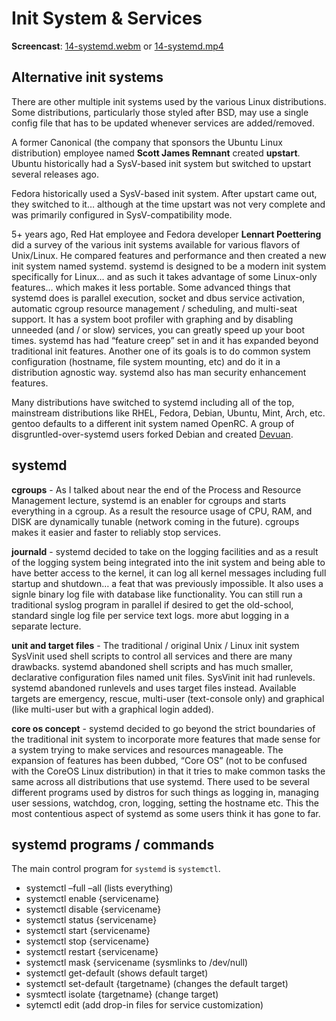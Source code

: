 # Init System & Services


__Screencast__: [14-systemd.webm](https://www.cs.montana.edu/users/sdowdle/csci351/videos/14-systemd.webm) or [14-systemd.mp4](https://www.cs.montana.edu/users/sdowdle/csci351/videos/14-systemd.mp4)

## Alternative init systems

There are other multiple init systems used by the various Linux distributions. Some distributions, particularly those styled after BSD, may use a single config file that has to be updated whenever services are added/removed.

A former Canonical (the company that sponsors the Ubuntu Linux distribution) employee named __Scott James Remnant__ created __upstart__.  Ubuntu historically had a SysV-based init system but switched to upstart several releases ago.

Fedora historically used a SysV-based init system.  After upstart came out, they switched to it... although at the time upstart was not very complete and was primarily configured in SysV-compatibility mode.

5+ years ago, Red Hat employee and Fedora developer __Lennart Poettering__ did a survey of the various init systems available for various flavors of Unix/Linux.  He compared features and performance and then created a new init system named systemd.  systemd is designed to be a modern init system specifically for Linux... and as such it takes advantage of some Linux-only features... which makes it less portable.  Some advanced things that systemd does is parallel execution, socket and dbus service activation, automatic cgroup resource management / scheduling, and multi-seat support.  It has a system boot profiler with graphing and by disabling unneeded (and / or slow) services, you can greatly speed up your boot times.  systemd has had "feature creep" set in and it has expanded beyond traditional init features.  Another one of its goals is to do common system configuration (hostname, file system mounting, etc) and do it in a distribution agnostic way.  systemd also has man security enhancement features.

Many distributions have switched to systemd including all of the top, mainstream distributions like RHEL, Fedora, Debian, Ubuntu, Mint, Arch, etc.  gentoo defaults to a different init system named OpenRC.  A group of disgruntled-over-systemd users forked Debian and created [Devuan](https://devuan.org/).

## systemd

__cgroups__ - As I talked about near the end of the Process and Resource Management lecture, systemd is an enabler for cgroups and starts everything in a cgroup.  As a result the resource usage of CPU, RAM, and DISK are dynamically tunable (network coming in the future).  cgroups makes it easier and faster to reliably stop services.

__journald__ - systemd decided to take on the logging facilities and as a result of the logging system being integrated into the init system and being able to have better access to the kernel, it can log all kernel messages including full startup and shutdown... a feat that was previously impossible.  It also uses a signle binary log file with database like functionality.  You can still run a traditional syslog program in parallel if desired to get the old-school, standard single log file per service text logs.  more abut logging in a separate lecture.

__unit and target files__ - The traditional / original Unix / Linux init system SysVinit used shell scripts to control all services and there are many drawbacks.  systemd abandoned shell scripts and has much smaller, declarative configuration files named unit files.  SysVinit init had runlevels.  systemd abandoned runlevels and uses target files instead.  Available targets are emergency, rescue, multi-user (text-console only) and graphical (like multi-user but with a graphical login added).

__core os concept__ - systemd decided to go beyond the strict boundaries of the traditional init system to incorporate more features that made sense for a system trying to make services and resources manageable.  The expansion of features has been dubbed, "Core OS" (not to be confused with the CoreOS Linux distribution) in that it tries to make common tasks the same across all distributions that use systemd.  There used to be several different programs used by distros for such things as logging in, managing user sessions, watchdog, cron, logging, setting the hostname etc.  This the most contentious aspect of systemd as some users think it has gone to far.

## systemd programs / commands

The main control program for `systemd` is `systemctl`.

- systemctl --full --all (lists everything)
- systemctl enable {servicename}
- systemctl disable {servicename}
- systemctl status {servicename}
- systemctl start {servicename}
- systemctl stop {servicename}
- systemctl restart {servicename}
- systemctl mask {servicename (sysmlinks to /dev/null)
- systemctl get-default (shows default target)
- systemctl set-default {targetname} (changes the default target)
- sysmtectl isolate {targetname} (change target)
- sytemctl edit (add drop-in files for service customization)

